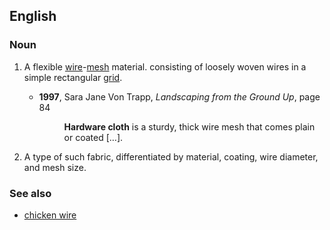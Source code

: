 ==English==

===Noun===
{{en-noun|head=[[hardware]] [[cloth]]|hardware cloths|-}}
# {{context|uncountable}} A flexible [[wire]]-[[mesh]] material. consisting of loosely woven wires in a simple rectangular [[grid]].
#*'''1997''', Sara Jane Von Trapp, ''Landscaping from the Ground Up'', page 84
#*: '''Hardware cloth''' is a sturdy, thick wire mesh that comes plain or coated […].
# {{context|countable}} A type of such fabric, differentiated by material, coating, wire diameter, and mesh size.

===See also===
*[[chicken wire]]
